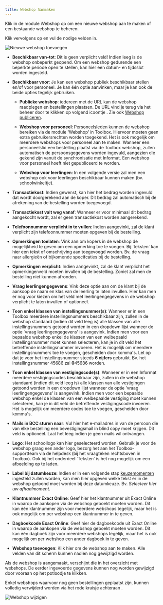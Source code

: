 ```yaml
---
title: Webshop Aanmaken
---
```


Klik in de module Webshop op <LegacyAction img="configure.png" text="beheer" /> om een nieuwe webshop aan te maken of een bestaande webshop te beheren. 

Klik vervolgens op <LegacyAction img="pluscircle.png" text="Nieuwe webshop toevoegen" /> en vul de nodige velden in. 

![Nieuwe webshop toevoegen](./nieuwe_webshop_aanmaken.PNG)

- **Beschikbaar van-tot**: Dit is geen verplicht veld! Indien leeg is de webshop onbeperkt geopend. Om een webshop gedurende een beperkte periode open te stellen, kan hier een datum- en tijdsslot worden ingesteld. 

- **Beschikbaar voor**: Je kan een webshop publiek beschikbaar stellen en/of voor personeel. Je kan één optie aanvinken, maar je kan ook de beide opties tegelijk gebruiken. 
    - **Publieke webshop**: iedereen met de URL kan de webshop raadplegen en bestellingen plaatsen. De URL vind je terug via het beheer door te klikken op volgend icoontje <LegacyAction img="webshop.png"/>. Zie ook [Webshop publiceren](/Webshop/webshop%20publiceren/).

    - **Webshop voor personeel**: Personeelsleden kunnen de webshop bereiken via de module 'Webshop' in Toolbox. Hiervoor moeten geen extra gebruikersrechten worden toegekend. Het is ook mogelijk om meerdere webshops voor personeel aan te maken. Wanneer een personeelslid een bestelling plaatst via de Toolbox webshop, zullen automatisch de persoonsgegevens worden ingevuld, aangezien die gekend zijn vanuit de synchronisatie met Informat. Een webshop voor personeel hoeft niet gepubliceerd te worden. 

    - **Webshop voor leerlingen**: In een volgende versie zal men een webshop ook voor leerlingen beschikbaar kunnen maken (bv. schoolwinkeltje). 

- **Transactiekost**: Indien gewenst, kan hier het bedrag worden ingevuld dat wordt doorgerekend aan de koper. Dit bedrag zal automatisch bij de afrekening van de bestelling worden toegevoegd.

- **Transactiekost valt weg vanaf**: Wanneer er voor minimaal dit bedrag aangekocht wordt, zal er geen transactiekost worden aangerekend. 

- **Telefoonnummer verplicht in te vullen**: Indien aangevinkt, zal de klant verplicht zijn telefoonnummer moeten opgeven bij de bestelling. 

- **Opmerkingen toelaten**: Vink aan om kopers in de webshop de mogelijkheid te geven om een opmerking toe te voegen. Bij 'teksten' kan hier een tekst of omschrijving aan toegevoegd worden. Bv. de vraag naar allergieën of bijkomende specifcaties bij de bestelling. 

- **Opmerkingen verplicht**: Indien aangevinkt, zal de klant verplicht het opmerkingenveld moeten invullen bij de bestelling. Zoniet zal men de bestelling niet kunnen afronden. 

- **Vraag leerlingengegevens**: Vink deze optie aan om de klant bij de aankoop de naam en klas van de leerling te laten invullen. Hier kan men er nog voor kiezen om het veld met leerlingengegevens in de webshop verplicht te laten invullen of optioneel.  

- **Toon enkel klassen van instellingsnummer(s)**: Wanneer er in een Toolbox meerdere instellingsnummers beschikbaar zijn, zullen in de webshop standaard (indien dit veld leeg is) alle klassen van alle instellingsnummers getoond worden in een dropdown lijst wanneer de optie 'vraag leerlingengegevens' is aangevink. Indien men voor een bepaalde webshop enkel de klassen van een welbepaald instellingsnummer moet kunnen selecteren, kan je in dit veld het betreffende instellingsnummer invoeren. Het is mogelijk om meerdere instellingsnummers toe te voegen, gescheiden door komma's. Let op dat je voor het instellingsnummer steeds **6 cijfers** gebruikt. Bv. het instellingsnummer 45686 zal **0**45686 worden.

- **Toon enkel klassen van vestigingscode(s)**: Wanneer er in een Informat meerdere vestigingscodes beschikbaar zijn, zullen in de webshop standaard (indien dit veld leeg is) alle klassen van alle vestigingen getoond worden in een dropdown lijst wanneer de optie 'vraag leerlingengegevens' is aangevink. Indien men voor een bepaalde webshop enkel de klassen van een welbepaalde vestiging moet kunnen selecteren, kan je in dit veld de betreffende vestigingscode invoeren. Het is mogelijk om meerdere codes toe te voegen, gescheiden door komma's. 

- **Mails in BCC sturen naar**: Vul hier het e-mailadres in van de persoon die van elke bestelling een bevestigingsmail in blind copy moet krijgen. Dit veld is optioneel. Laat het leeg indien je geen mails wil ontvangen. 

- **Logo**: Het schoollogo kan hier geselecteerd worden. Gebruik je voor de webshop graag een ander logo, bezorg het aan het Toolbox-supportteam via de helpdesk (bij het vraagteken rechtsboven in Toolbox). Ook bij het onderdeel 'Teksten' is het nog mogelijk om een afbeelding op te laden. 

- **Label bij datumkeuze**: Indien er in een volgende stap [keuzemomenten](/webshop/keuzedatums_of_uren_instellen/) ingesteld zullen worden, kan men hier opgeven welke tekst er in de webshop getoond moet worden bij deze datumkeuze. Bv. *Selecteer hier uw afhaalmoment*. 

- **Klantnummer Exact Online**: Geef hier het klantnummer uit Exact Online in waarop de aankopen via de webshop geboekt moeten worden. Dit kan één klantnummer zijn voor meerdere webshops tegelijk, maar het is ook mogelijk om per webshop een klantnummer in te geven.  

- **Dagboekcode Exact Online**: Geef hier de dagboekcode uit Exact Online in waarop de aankopen via de webshop geboekt moeten worden. Dit kan één dagboek zijn voor meerdere webshops tegelijk, maar het is ook mogelijk om per webshop een ander dagboek in te geven. 

- **Webshop toevoegen**: Klik hier om de webshop aan te maken. Alle velden van dit scherm kunnen nadien nog gewijzigd worden. 

Als de webshop is aangemaakt, verschijnt die in het overzicht met webshops. De eerder ingevoerde gegevens kunnen nog worden gewijzigd door vooraan op het potloodje <LegacyAction img="potlood2.png"/>te klikken. 

Enkel webshops waarvoor nog geen bestellingen geplaatst zijn, kunnen volledig verwijderd worden via het rode kruisje achteraan <LegacyAction img="remove.png"/>.

![Webshop wijzigen](./webshop_wijzigen.png)